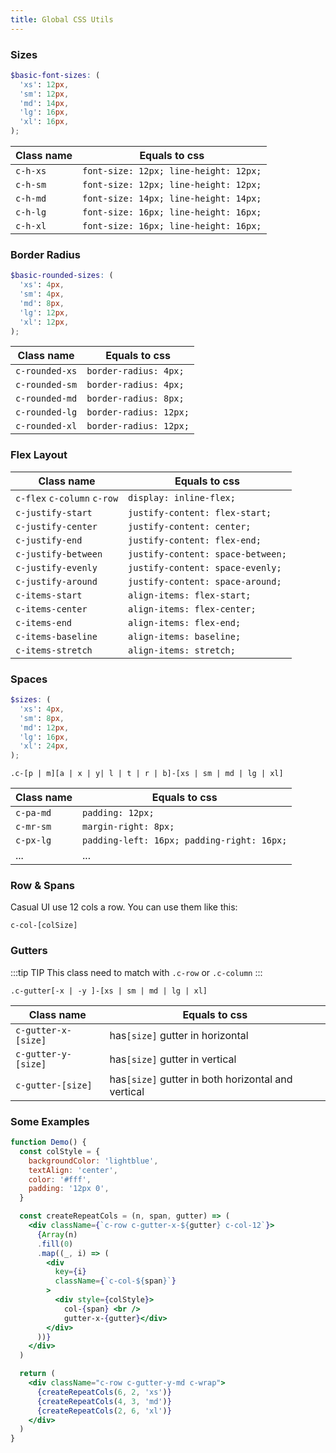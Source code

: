 ```yaml
---
title: Global CSS Utils
---
```


### Sizes

```scss
$basic-font-sizes: (
  'xs': 12px,
  'sm': 12px,
  'md': 14px,
  'lg': 16px,
  'xl': 16px,
);
```

| Class name | Equals to css                         |
| ---------- | ------------------------------------- |
| `c-h-xs`   | `font-size: 12px; line-height: 12px;` |
| `c-h-sm`   | `font-size: 12px; line-height: 12px;` |
| `c-h-md`   | `font-size: 14px; line-height: 14px;` |
| `c-h-lg`   | `font-size: 16px; line-height: 16px;` |
| `c-h-xl`   | `font-size: 16px; line-height: 16px;` |

### Border Radius

```scss
$basic-rounded-sizes: (
  'xs': 4px,
  'sm': 4px,
  'md': 8px,
  'lg': 12px,
  'xl': 12px,
);
```

| Class name     | Equals to css          |
| -------------- | ---------------------- |
| `c-rounded-xs` | `border-radius: 4px;`  |
| `c-rounded-sm` | `border-radius: 4px;`  |
| `c-rounded-md` | `border-radius: 8px;`  |
| `c-rounded-lg` | `border-radius: 12px;` |
| `c-rounded-xl` | `border-radius: 12px;` |

### Flex Layout

| Class name                  | Equals to css                     |
| --------------------------- | --------------------------------- |
| `c-flex` `c-column` `c-row` | `display: inline-flex;`           |
| `c-justify-start`           | `justify-content: flex-start;`    |
| `c-justify-center`          | `justify-content: center;`        |
| `c-justify-end`             | `justify-content: flex-end;`      |
| `c-justify-between`         | `justify-content: space-between;` |
| `c-justify-evenly`          | `justify-content: space-evenly;`  |
| `c-justify-around`          | `justify-content: space-around;`  |
| `c-items-start`             | `align-items: flex-start;`        |
| `c-items-center`            | `align-items: flex-center;`       |
| `c-items-end`               | `align-items: flex-end;`          |
| `c-items-baseline`          | `align-items: baseline;`          |
| `c-items-stretch`           | `align-items: stretch;`           |

### Spaces

```scss
$sizes: (
  'xs': 4px,
  'sm': 8px,
  'md': 12px,
  'lg': 16px,
  'xl': 24px,
);
```

`.c-[p | m][a | x | y| l | t | r | b]-[xs | sm | md | lg | xl]`

| Class name | Equals to css                              |
| ---------- | ------------------------------------------ |
| `c-pa-md`  | `padding: 12px;`                           |
| `c-mr-sm`  | `margin-right: 8px;`                       |
| `c-px-lg`  | `padding-left: 16px; padding-right: 16px;` |
| ...        | ...                                        |

### Row & Spans

Casual UI use 12 cols a row. You can use them like this:

`c-col-[colSize]`

### Gutters

:::tip TIP
This class need to match with `.c-row` or `.c-column`
:::

`.c-gutter[-x | -y ]-[xs | sm | md | lg | xl]`

| Class name          | Equals to css                                      |
| ------------------- | -------------------------------------------------- |
| `c-gutter-x-[size]` | has`[size]` gutter in horizontal                   |
| `c-gutter-y-[size]` | has`[size]` gutter in vertical                     |
| `c-gutter-[size]`   | has`[size]` gutter in both horizontal and vertical |

### Some Examples

```jsx live
function Demo() {
  const colStyle = {
    backgroundColor: 'lightblue',
    textAlign: 'center',
    color: '#fff',
    padding: '12px 0',
  }

  const createRepeatCols = (n, span, gutter) => (
    <div className={`c-row c-gutter-x-${gutter} c-col-12`}>
      {Array(n)
      .fill(0)
      .map((_, i) => (
        <div
          key={i}
          className={`c-col-${span}`}
        >
          <div style={colStyle}>
            col-{span} <br />
            gutter-x-{gutter}</div>
        </div>
      ))}
    </div>
  )

  return (
    <div className="c-row c-gutter-y-md c-wrap">
      {createRepeatCols(6, 2, 'xs')}
      {createRepeatCols(4, 3, 'md')}
      {createRepeatCols(2, 6, 'xl')}
    </div>
  )
}
```
